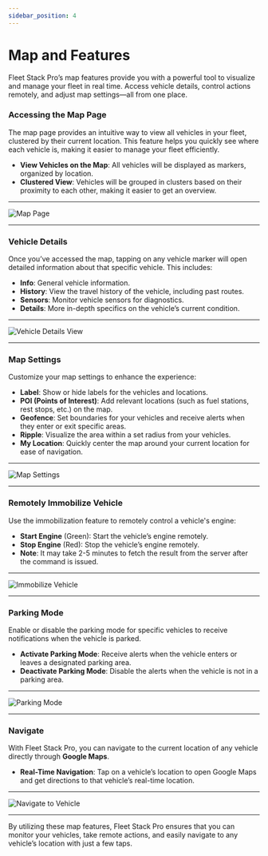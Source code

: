 ```yaml
---
sidebar_position: 4
---
```


# Map and Features

Fleet Stack Pro’s map features provide you with a powerful tool to visualize and manage your fleet in real time. Access vehicle details, control actions remotely, and adjust map settings—all from one place.

### **Accessing the Map Page**

The map page provides an intuitive way to view all vehicles in your fleet, clustered by their current location. This feature helps you quickly see where each vehicle is, making it easier to manage your fleet efficiently.

- **View Vehicles on the Map**: All vehicles will be displayed as markers, organized by location.
- **Clustered View**: Vehicles will be grouped in clusters based on their proximity to each other, making it easier to get an overview.

---

<div style={{ display: 'flex', justifyContent: 'center', alignItems: 'center', height: '500px' }}>
  <img src="/assets/pro/Map.jpg" alt="Map Page" style={{ width: '250px', borderRadius: '8px', boxShadow: '0 4px 6px rgba(0, 0, 0, 0.1)' }} />
</div>

---

### **Vehicle Details**

Once you’ve accessed the map, tapping on any vehicle marker will open detailed information about that specific vehicle. This includes:

- **Info**: General vehicle information.
- **History**: View the travel history of the vehicle, including past routes.
- **Sensors**: Monitor vehicle sensors for diagnostics.
- **Details**: More in-depth specifics on the vehicle’s current condition.

---

<div style={{ display: 'flex', justifyContent: 'center', alignItems: 'center', height: '650px' }}>
  <img src="/assets/pro/MapView.png" alt="Vehicle Details View" style={{ width: '250px', borderRadius: '8px', boxShadow: '0 4px 6px rgba(0, 0, 0, 0.1)' }} />
</div>

---

### **Map Settings**

Customize your map settings to enhance the experience:

- **Label**: Show or hide labels for the vehicles and locations.
- **POI (Points of Interest)**: Add relevant locations (such as fuel stations, rest stops, etc.) on the map.
- **Geofence**: Set boundaries for your vehicles and receive alerts when they enter or exit specific areas.
- **Ripple**: Visualize the area within a set radius from your vehicles.
- **My Location**: Quickly center the map around your current location for ease of navigation.

---

<div style={{ display: 'flex', justifyContent: 'center', alignItems: 'center', height: '500px' }}>
  <img src="/assets/pro/MapSettings.jpg" alt="Map Settings" style={{ width: '250px', borderRadius: '8px', boxShadow: '0 4px 6px rgba(0, 0, 0, 0.1)' }} />
</div>

---

### **Remotely Immobilize Vehicle**

Use the immobilization feature to remotely control a vehicle's engine:

- **Start Engine** (Green): Start the vehicle’s engine remotely.
- **Stop Engine** (Red): Stop the vehicle’s engine remotely.
- **Note**: It may take 2-5 minutes to fetch the result from the server after the command is issued.

---

<div style={{ display: 'flex', justifyContent: 'center', alignItems: 'center', height: '500px' }}>
  <img src="/assets/pro/Immobilize.jpg" alt="Immobilize Vehicle" style={{ width: '250px', borderRadius: '8px', boxShadow: '0 4px 6px rgba(0, 0, 0, 0.1)' }} />
</div>

---

### **Parking Mode**

Enable or disable the parking mode for specific vehicles to receive notifications when the vehicle is parked.

- **Activate Parking Mode**: Receive alerts when the vehicle enters or leaves a designated parking area.
- **Deactivate Parking Mode**: Disable the alerts when the vehicle is not in a parking area.

---

<div style={{ display: 'flex', justifyContent: 'center', alignItems: 'center', height: '500px' }}>
  <img src="/assets/pro/Parking Mode.jpg" alt="Parking Mode" style={{ width: '250px', borderRadius: '8px', boxShadow: '0 4px 6px rgba(0, 0, 0, 0.1)' }} />
</div>

---

### **Navigate**

With Fleet Stack Pro, you can navigate to the current location of any vehicle directly through **Google Maps**.

- **Real-Time Navigation**: Tap on a vehicle’s location to open Google Maps and get directions to that vehicle’s real-time location.

---

<div style={{ display: 'flex', justifyContent: 'center', alignItems: 'center', height: '500px' }}>
  <img src="/assets/pro/Navigate.jpg" alt="Navigate to Vehicle" style={{ width: '250px', borderRadius: '8px', boxShadow: '0 4px 6px rgba(0, 0, 0, 0.1)' }} />
</div>

---

By utilizing these map features, Fleet Stack Pro ensures that you can monitor your vehicles, take remote actions, and easily navigate to any vehicle’s location with just a few taps.
